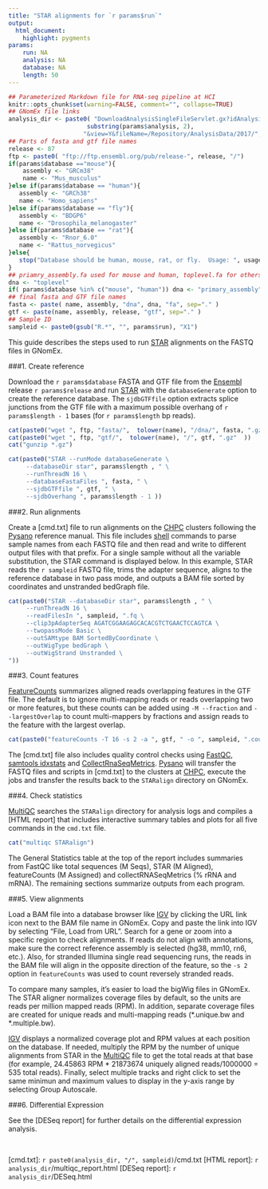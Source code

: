 ```yaml
---
title: "STAR alignments for `r params$run`"
output:
  html_document:
    highlight: pygments
params:
    run: NA
    analysis: NA
    database: NA
    length: 50
---
```


```r
## Parameterized Markdown file for RNA-seq pipeline at HCI
knitr::opts_chunk$set(warning=FALSE, comment="", collapse=TRUE)
## GNomEx file links
analysis_dir <- paste0( "DownloadAnalysisSingleFileServlet.gx?idAnalysis=",
                      substring(params$analysis, 2),
                     "&view=Y&fileName=/Repository/AnalysisData/2017/", params$analysis)
## Parts of fasta and gtf file names
release <- 87
ftp <- paste0( "ftp://ftp.ensembl.org/pub/release-", release, "/")
if(params$database =="mouse"){
    assembly <- "GRCm38"
    name <- "Mus_musculus"
}else if(params$database == "human"){
   assembly <- "GRCh38"
   name <- "Homo_sapiens"
}else if(params$database == "fly"){
   assembly <- "BDGP6"
   name <- "Drosophila_melanogaster"
}else if(params$database == "rat"){
   assembly <- "Rnor_6.0"
   name <- "Rattus_norvegicus"
}else{
   stop("Database should be human, mouse, rat, or fly.  Usage: ", usage)
}
## priamry_assembly.fa used for mouse and human, toplevel.fa for others..
dna <- "toplevel"
if( params$database %in% c("mouse", "human")) dna <- "primary_assembly"
## final fasta and GTF file names
fasta <- paste( name, assembly, "dna", dna, "fa", sep="." )
gtf <- paste(name, assembly, release, "gtf", sep="." )
## Sample ID
sampleid <- paste0(gsub("R.*", "", params$run), "X1")
```


This guide describes the steps used to run [STAR] alignments on the FASTQ files in GNomEx.

###1. Create reference

Download the `r params$database` FASTA and GTF file from the [Ensembl] release
`r params$release` and run [STAR] with the `databaseGenerate` option to create the
reference database.  The `sjdbGTFfile` option extracts splice junctions from the
GTF file with a maximum possible overhang of `r params$length - 1` bases (for `r params$length`
bp reads).

```r
cat(paste0("wget ", ftp, "fasta/",  tolower(name), "/dna/", fasta, ".gz" ))
cat(paste0("wget ", ftp, "gtf/",  tolower(name), "/", gtf, ".gz"  ))
cat("gunzip *.gz")

cat(paste0("STAR --runMode databaseGenerate \
     --databaseDir star", params$length , " \
     --runThreadN 16 \
     --databaseFastaFiles ", fasta, " \
     --sjdbGTFfile ", gtf, " \
     --sjdbOverhang ", params$length - 1 ))
```

###2. Run alignments

Create a [cmd.txt] file to run alignments on the [CHPC] clusters following the
[Pysano] reference manual.  This file includes [shell] commands to parse sample
names from each FASTQ file and then read and write to different output files
with that prefix. For a single sample without all the variable substitution, the
STAR command is displayed below.  In this example, STAR reads the `r sampleid` FASTQ
file, trims the adapter sequence, aligns to the reference database in two pass mode,
and outputs a BAM file sorted by coordinates and unstranded bedGraph file.

```r
cat(paste0("STAR --databaseDir star", params$length , " \
     --runThreadN 16 \
     --readFilesIn ", sampleid, ".fq \
     --clip3pAdapterSeq AGATCGGAAGAGCACACGTCTGAACTCCAGTCA \
     --twopassMode Basic \
     --outSAMtype BAM SortedByCoordinate \
     --outWigType bedGraph \
     --outWigStrand Unstranded \
"))
```

###3. Count features

[FeatureCounts] summarizes aligned reads overlapping features in the GTF file.
The default is to ignore multi-mapping reads or reads overlapping two or more
features, but these counts can be added using `-M --fraction` and `--largestOverlap`
to count multi-mappers by fractions and assign reads to the
feature with the largest overlap.

```r
cat(paste0("featureCounts -T 16 -s 2 -a ", gtf, " -o ", sampleid, ".counts ", sampleid, ".bam"))
```

The [cmd.txt] file also includes quality control checks using [FastQC],
[samtools idxstats] and [CollectRnaSeqMetrics]. [Pysano] will transfer the FASTQ
files and scripts in [cmd.txt] to the clusters at [CHPC], execute the jobs and
transfer the results back to the `STARalign` directory on GNomEx.

###4. Check statistics

[MultiQC] searches the `STARalign` directory for analysis logs and compiles a
[HTML report] that includes interactive summary tables and plots for all five commands
in the `cmd.txt` file.

```r
cat("multiqc STARalign")
```

The General Statistics table at the top of the report includes summaries from FastQC like
total sequences (M Seqs), STAR (M Aligned), featureCounts (M Assigned) and
collectRNASeqMetrics (% rRNA and mRNA).   The remaining sections summarize outputs from each program.

###5.  View alignments

Load a BAM file into a database browser like [IGV] by clicking the URL link icon
next to the BAM file name in GNomEx.   Copy and paste the link into IGV by
selecting "File, Load from URL".   Search for a gene or zoom into a
specific region to check alignments. If reads do not align with annotations, make sure
the correct reference assembly is selected (hg38, mm10, rn6, etc.).  Also, for stranded
Illumina single read sequencing runs, the reads in the BAM file will align in the
opposite direction of the feature,  so the `-s 2` option in `featureCounts` was used to count
reversely stranded reads.

To compare many samples, it's easier to load the bigWig files in GNomEx. The
STAR aligner normalizes coverage files by default, so the units are reads per
million mapped reads (RPM). In addition, separate coverage files are created for
unique reads and multi-mapping reads (\*.unique.bw and \*.multiple.bw).

[IGV] displays a normalized coverage plot and RPM values at each
position on the database.  If needed, multiply the RPM by the number of
unique alignments from STAR in the [MultiQC] file to get the total reads at that
base (for example, 24.45863 RPM * 21873674 uniquely aligned reads/1000000 = 535
total reads).   Finally, select multiple tracks and right click to set
the same minimun and maximum values to display in the y-axis range by selecting
Group Autoscale.

###6. Differential Expression

See the [DESeq report] for further details on the differential expression analysis.

<br>


[STAR]: https://github.com/alexdobin/STAR
[Ensembl]: http://uswest.ensembl.org/info/data/ftp/index.html
[IGV]: http://software.broadinstitute.org/software/igv/
[featureCounts]: http://bioinf.wehi.edu.au/featureCounts/
[FastQC]: http://www.bioinformatics.babraham.ac.uk/projects/fastqc/
[Pysano]: http://healthcare.utah.edu/huntsmancancerinstitute/research/shared-resources/center-managed/bioinformatics/pysano
[CHPC]: https://www.chpc.utah.edu/
[shell]: http://tldp.org/LDP/abs/html/index.html
[CollectRnaSeqMetrics]: https://broadinstitute.github.io/picard/command-line-overview.html#CollectRnaSeqMetrics
[samtools idxstats]: http://www.htslib.org/
[MultiQC]: http://multiqc.info/
[cmd.txt]: `r paste0(analysis_dir, "/", sampleid)`/cmd.txt
[HTML report]: `r analysis_dir`/multiqc_report.html
[DESeq report]: `r analysis_dir`/DESeq.html
